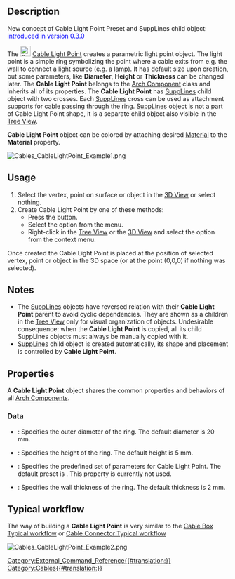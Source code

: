 <languages/>

{{Docnav
|[[Cables_CableConnector|CableConnector]]
|[[Cables_ElectricalDevice|ElectricalDevice]]
|[[Cables_Workbench|Cables]]
|IconL=Cables_CableConnector.svg
|IconR=Cables_ElectricalDevice.svg
|IconC=Cables_workbench_icon.svg
}}

{{GuiCommand
|Name=Cables CableLightPoint
|MenuLocation=Cables → Cable Light Point
|Workbenches=[[Cables_Workbench|Cables]]
|Shortcut={{KEY|C}} {{KEY|L}}
|Version=0.1.0
|SeeAlso=[[Cables_Cable|Cables Cable]], [[Cables_CableBox|Cables CableBox]], [[Cables_SuppLines|Cables SuppLines]]
}}

==Description==

New concept of Cable Light Point Preset and SuppLines child object: <span style="color:blue;">introduced in version 0.3.0</span>

The [[Image:Cables_CableLightPoint.svg|24px]] [[Cables_CableLightPoint|Cable Light Point]] creates a parametric light point object. The light point is a simple ring symbolizing the point where a cable exits from e.g. the wall to connect a light source (e.g. a lamp). It has default size upon creation, but some parameters, like '''Diameter''', '''Height''' or '''Thickness''' can be changed later. The '''Cable Light Point''' belongs to the [[Arch_Component|Arch Component]] class and inherits all of its properties. The '''Cable Light Point''' has [[Cables_SuppLines|SuppLines]] child object with two crosses. Each [[Cables_SuppLines|SuppLines]] cross can be used as attachment supports for cable passing through the ring. [[Cables_SuppLines|SuppLines]] object is not a part of Cable Light Point shape, it is a separate child object also visible in the [[Tree_View|Tree View]].

'''Cable Light Point''' object can be colored by attaching desired [[Arch_SetMaterial|Material]] to the '''Material''' property.

[[Image:Cables_CableLightPoint_Example1.png]]
{{Caption|Example of the default Cable Light Point:<br/>There are [[Cables_SuppLines|SuppLines]] crosses above and below the ring.}}

==Usage==

# Select the vertex, point on surface or object in the [[3D_View|3D View]] or select nothing.
# Create Cable Light Point by one of these methods:
#* Press the {{Button|[[Image:Cables_CableLightPoint.svg|16px]] [[Cables_CableLightPoint|Cable Light Point]]}} button.
#* Select the {{MenuCommand|Cables → [[Image:Cables_CableLightPoint.svg|16px]] Cable Light Point}} option from the menu.
#* Right-click in the [[Tree_View|Tree View]] or the [[3D_View|3D View]] and select the {{MenuCommand|Cables → [[Image:Cables_CableLightPoint.svg|16px]] Cable Light Point}} option from the context menu.

Once created the Cable Light Point is placed at the position of selected vertex, point or object in the 3D space (or at the point (0,0,0) if nothing was selected).

==Notes==

* The [[Cables_SuppLines|SuppLines]] objects have reversed relation with their '''Cable Light Point''' parent to avoid cyclic dependencies. They are shown as a children in the [[Tree_View|Tree View]] only for visual organization of objects. Undesirable consequence: when the '''Cable Light Point''' is copied, all its child SuppLines objects must always be manually copied with it.
* [[Cables_SuppLines|SuppLines]] child object is created automatically, its shape and placement is controlled by '''Cable Light Point'''.

==Properties==

A '''Cable Light Point''' object shares the common properties and behaviors of all [[Arch_Component|Arch Components]].

===Data===

{{TitleProperty|Cable Light Point}}

* {{PropertyData|Diameter|Length}}: Specifies the outer diameter of the ring. The default diameter is 20 mm.
* {{PropertyData|Height|Length}}: Specifies the height of the ring. The default height is 5 mm.
* {{PropertyData|Preset|Enumeration}}: Specifies the predefined set of parameters for Cable Light Point. The default preset is {{Value|Customized}}. This property is currently not used.
* {{PropertyData|Thickness|Length}}: Specifies the wall thickness of the ring. The default thickness is 2 mm.

==Typical workflow==

The way of building a '''Cable Light Point''' is very similar to the [[Cables_CableBox#Typical workflow|Cable Box Typical workflow]] or [[Cables_CableConnector#Typical workflow|Cable Connector Typical workflow]]

[[Image:Cables_CableLightPoint_Example2.png]]
{{Caption|Example of a cable ended inside Cable Light Point.}}


{{Docnav
|[[Cables_CableConnector|CableConnector]]
|[[Cables_ElectricalDevice|ElectricalDevice]]
|[[Cables_Workbench|Cables]]
|IconL=Cables_CableConnector.svg
|IconR=Cables_ElectricalDevice.svg
|IconC=Cables_workbench_icon.svg
}}

[[Category:External_Command_Reference{{#translation:}}]]
[[Category:Cables{{#translation:}}]]